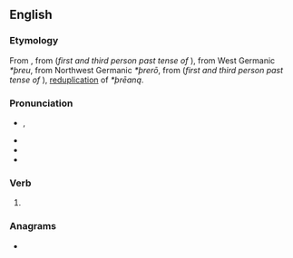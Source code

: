 ==English==

===Etymology===
From {{inherited|en|enm|threw}}, from {{inherited|en|ang|þrēaw}} (''first and third person past tense of'' {{m|ang|þrāwan}}), from West Germanic ''*þreu'', from Northwest Germanic ''*þrerō'', from {{inherited|en|gem-pro|*þeþrō}} (''first and third person past tense of'' {{m|gem-pro|*þrēaną}}), [[w:reduplication|reduplication]] of ''*þrēaną''.

===Pronunciation===
* {{enPR|thro͞o}}, {{IPA|/θɹuː/|lang=en}}
* {{audio|en-us-threw.ogg|Audio (US)|lang=en}}
* {{rhymes|uː|lang=en}}
* {{homophones|lang=en|through|thru}}

===Verb===
{{head|en|verb form}}

# {{en-simple past of|throw}}

===Anagrams===
* {{anagrams|en|Werth|rewth}}